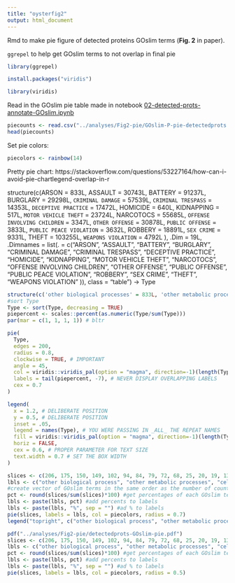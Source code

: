 ```yaml
---
title: "oysterfig2"
output: html_document
---
```

Rmd to make pie figure of detected proteins GOslim terms (**Fig. 2** in paper). 

`ggrepel` to help get GOslim terms to not overlap in final pie
```r
library(ggrepel)
```

```r
install.packages("viridis")
```

```r
library(viridis)
```
Read in the GOslim pie table made in notebook [02-detected-prots-annotate-GOslim.ipynb](https://github.com/grace-ac/paper-pacific.oyster-larvae/blob/master/notebooks/02-detected-prots-annotate-GOslim.ipynbhttps://github.com/grace-ac/paper-pacific.oyster-larvae/blob/master/notebooks/02-detected-prots-annotate-GOslim.ipynb)
```r
piecounts <- read.csv("../analyses/Fig2-pie/GOslim-P-pie-detectedprots.txt", header = FALSE)
head(piecounts)
```

Set pie colors:
```r
piecolors <- rainbow(14)
```

Pretty pie chart: 
https://stackoverflow.com/questions/53227164/how-can-i-avoid-pie-chartlegend-overlap-in-r 

structure(c(ARSON = 833L, ASSAULT = 30743L, BATTERY = 91237L, 
BURGLARY = 29298L, `CRIMINAL DAMAGE` = 57539L, `CRIMINAL TRESPASS` = 14353L, 
`DECEPTIVE PRACTICE` = 17472L, HOMICIDE = 640L, KIDNAPPING = 517L, 
`MOTOR VEHICLE THEFT` = 23724L, NARCOTOCS = 55685L, `OFFENSE INVOLVING CHILDREN` = 3347L, 
`OTHER OFFENSE` = 30878L, `PUBLIC OFFENSE` = 3833L, `PUBLIC PEACE VIOLATION` = 3632L, 
ROBBERY = 18891L, `SEX CRIME` = 9331L, THEFT = 103255L, `WEAPONS VIOLATION` = 4792L
), .Dim = 19L, .Dimnames = list(. = c("ARSON", "ASSAULT", "BATTERY", 
"BURGLARY", "CRIMINAL DAMAGE", "CRIMINAL TRESPASS", "DECEPTIVE PRACTICE", 
"HOMICIDE", "KIDNAPPING", "MOTOR VEHICLE THEFT", "NARCOTOCS", 
"OFFENSE INVOLVING CHILDREN", "OTHER OFFENSE", "PUBLIC OFFENSE", 
"PUBLIC PEACE VIOLATION", "ROBBERY", "SEX CRIME", "THEFT", "WEAPONS VIOLATION"
)), class = "table") -> Type

```r
structure(c('other biological processes' = 833L, 'other metabolic processses' = 30743L, 'cell organization and biogenesis' = 91237L, 'developmental processes' = 29298L, 'transport' = 57539L, 'protein metabolism' = 57539L, 'RNA metabolism' = 14353L, 'signal transduction' = 17472L, 'stress reponse' = 640L, 'cell cycle and proliferation' = 517L, 'death' = 23724L, 'cell-cell signaling' = 55685L, 'cell adhesion' = 3347L, 'DNA metabolism' = 30878L), .Dim = 14L, .Dimnames = list(. = c("other biological process", "other metabolic processes", "cell organization and biogenesis", "developmental processes", "transport", "protein metabolism", "RNA metabolism", "signal transduction", "stress response", "cell cycle and proliferation", "death", "cell-cell signaling", "cell adhesion", "DNA metabolism")), class = "table") -> Type
#sort Type 
Type <- sort(Type, decreasing = TRUE) 
piepercent <- scales::percent(as.numeric(Type/sum(Type)))
par(mar = c(1, 1, 1, 1)) # bltr

pie(
  Type, 
  edges = 200, 
  radius = 0.8,
  clockwise = TRUE, # IMPORTANT
  angle = 45, 
  col = viridis::viridis_pal(option = "magma", direction=-1)(length(Type)),  # BETTER COLOR PALETTE
  labels = tail(piepercent, -7), # NEVER DISPLAY OVERLAPPING LABELS
  cex = 0.7
)

legend(
  x = 1.2, # DELIBERATE POSITION
  y = 0.5, # DELIBERATE POSITION
  inset = .05, 
  legend = names(Type), # YOU WERE PASSING IN _ALL_ THE REPEAT NAMES
  fill = viridis::viridis_pal(option = "magma", direction=-1)(length(Type)),  # USE THE SAME COLOR PALETTE
  horiz = FALSE,
  cex = 0.6, # PROPER PARAMETER FOR TEXT SIZE
  text.width = 0.7 # SET THE BOX WIDTH
)


```



```r
slices <- c(206, 175, 150, 149, 102, 94, 84, 79, 72, 68, 25, 20, 19, 13) #create vector of counts of GOslims based on the file read in above
lbls <- c("other biological process", "other metabolic processes", "cell organization and biogenesis", "developmental processes", "transport", "protein metabolism", "RNA metabolism", "signal transduction", "stress response", "cell cycle and proliferation", "death", "cell-cell signaling", "cell adhesion", "DNA metabolism")
#create vector of GOslim terms in the same order as the number of counts
pct <- round(slices/sum(slices)*100) #get percentages of each GOslim term
lbls <- paste(lbls, pct) #add percents to labels
lbls <- paste(lbls, "%", sep = "") #ad % to labels
pie(slices, labels = lbls, col = piecolors, radius = 0.7)
legend("topright", c("other biological process", "other metabolic processes", "cell organization and biogenesis", "developmental processes", "transport", "protein metabolism", "RNA metabolism", "signal transduction", "stress response", "cell cycle and proliferation", "death", "cell-cell signaling", "cell adhesion", "DNA metabolism"), cex = 0.8, fill = rainbow(slices))
```

```r
pdf("../analyses/Fig2-pie/detectedprots-GOslim-pie.pdf")
slices <- c(206, 175, 150, 149, 102, 94, 84, 79, 72, 68, 25, 20, 19, 13) #create vector of counts of GOslims based on the file read in above
lbls <- c("other biological process", "other metabolic processes", "cell organization and biogenesis", "developmental processes", "transport", "protein metabolism", "RNA metabolism", "signal transduction", "stress response", "cell cycle and proliferation", "death", "cell-cell signaling", "cell adhesion", "DNA metabolism") #create vector of GOslim terms in the same order as the number of counts
pct <- round(slices/sum(slices)*100) #get percentages of each GOslim term
lbls <- paste(lbls, pct) #add percents to labels
lbls <- paste(lbls, "%", sep = "") #ad % to labels
pie(slices, labels = lbls, col = piecolors, radius = 0.5)
```





